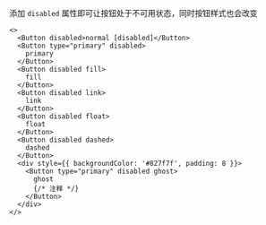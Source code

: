 添加 `disabled` 属性即可让按钮处于不可用状态，同时按钮样式也会改变

```tsx
<>
  <Button disabled>normal [disabled]</Button>
  <Button type="primary" disabled>
    primary
  </Button>
  <Button disabled fill>
    fill
  </Button>
  <Button disabled link>
    link
  </Button>
  <Button disabled float>
    float
  </Button>
  <Button disabled dashed>
    dashed
  </Button>
  <div style={{ backgroundColor: '#827f7f', padding: 8 }}>
    <Button type="primary" disabled ghost>
      ghost
      {/* 注释 */}
    </Button>
  </div>
</>
```